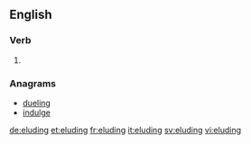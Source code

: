 ==English==

===Verb===
{{head|en|present participle}}

# {{present participle of|elude|lang=en}}

===Anagrams===
* [[dueling#English|dueling]]
* [[indulge#English|indulge]]

[[de:eluding]]
[[et:eluding]]
[[fr:eluding]]
[[it:eluding]]
[[sv:eluding]]
[[vi:eluding]]